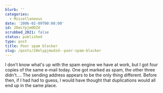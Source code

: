 ```yaml
---
blurb: ''
categories:
  - Miscellaneous
date: '2006-02-09T00:00:00'
id: 20eLYpjmODZd
scrubbed_2021: false
status: published
type: post
title: Poor spam blocker
slug: /posts/20elypjmodzd--poor-spam-blocker
---
```


I don't know what's up with the spam engine we have at work, but I
got four copies of the same e-mail today. One got marked as spam,
the other three didn't.... The sending address appears to be the
only thing different. Before then, if I had had to guess, I would
have thought that duplications would all end up in the same place.
